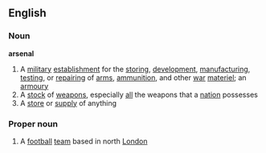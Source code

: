 ==English==
===Noun===
'''arsenal'''
{{wikipedia}}
#A [[military]] [[establishment]] for the [[storing]], [[development]], [[manufacturing]], [[testing]], or [[repairing]] of [[arms]], [[ammunition]], and other [[war]] [[materiel]]; an [[armoury]]
#A [[stock]] of [[weapon]]s, especially [[all]] the weapons that a [[nation]] possesses
#A [[store]] or [[supply]] of anything
===Proper noun===
#A [[football]] [[team]] based in north [[London]]